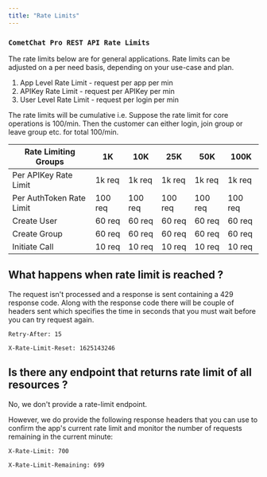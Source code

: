 ```yaml
---
title: "Rate Limits"
---
```




### `CometChat Pro REST API Rate Limits`

<Note>

The rate limits below are for general applications. Rate limits can be adjusted on a per need basis, depending on your use-case and plan.

</Note>

1. App Level Rate Limit - request per app per min
2. APIKey Rate Limit - request per APIKey per min
3. User Level Rate Limit - request per login per min

<Note>

The rate limits will be cumulative i.e. Suppose the rate limit for core operations is 100/min. Then the customer can either login, join group or leave group etc. for total 100/min.

</Note>

| Rate Limiting Groups     | 1K      | 10K     | 25K     | 50K     | 100K    |
| ------------------------ | ------- | ------- | ------- | ------- | ------- |
| Per APIKey Rate Limit    | 1k req  | 1k req  | 1k req  | 1k req  | 1k req  |
| Per AuthToken Rate Limit | 100 req | 100 req | 100 req | 100 req | 100 req |
| Create User              | 60 req  | 60 req  | 60 req  | 60 req  | 60 req  |
| Create Group             | 60 req  | 60 req  | 60 req  | 60 req  | 60 req  |
| Initiate Call            | 10 req  | 10 req  | 10 req  | 10 req  | 10 req  |

## What happens when rate limit is reached ?

The request isn't processed and a response is sent containing a 429 response code. Along with the response code there will be couple of headers sent which specifies the time in seconds that you must wait before you can try request again.

`Retry-After: 15`

`X-Rate-Limit-Reset: 1625143246`

## Is there any endpoint that returns rate limit of all resources ?

No, we don't provide a rate-limit endpoint.

However, we do provide the following response headers that you can use to confirm the app's current rate limit and monitor the number of requests remaining in the current minute:

`X-Rate-Limit: 700`

`X-Rate-Limit-Remaining: 699`
